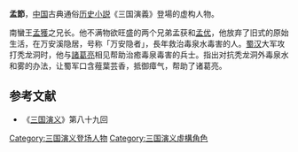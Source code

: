 '''孟節'''，[[中国|中国]]古典通俗[[历史小説|历史小説]]《三国演義》登場的虚构人物。

南蠻王[[孟獲|孟獲]]之兄长。他不满物欲旺盛的两个兄弟孟获和[[孟优|孟优]]，他放弃了旧式的原始生活，在万安溪隐居，号称「万安隐者」，長年救治毒泉水毒害的人。[[蜀汉|蜀汉]]大军攻打秃龙洞时，他与[[諸葛亮|諸葛亮]]相见帮助治癒毒泉毒害的兵士。指出对抗秃龙洞外毒泉水和雾的办法，让蜀军口含薤葉芸香，抵御瘴气，帮助了诸葛亮。
==参考文献==
*《[[三国演义|三国演义]]》第八十九回
{{文學小作品}}

[[Category:三国演义登场人物|Category:三国演义登场人物]]
[[Category:三国演义虛構角色|Category:三国演义虛構角色]]